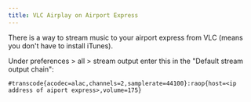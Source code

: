 ```yaml
---
title: VLC Airplay on Airport Express
---
```

There is a way to stream music to your airport express from VLC (means you don't have to install iTunes).  

Under preferences > all > stream output enter this in the "Default stream output chain":  

```
#transcode{acodec=alac,channels=2,samplerate=44100}:raop{host=<ip address of aiport express>,volume=175}
```
